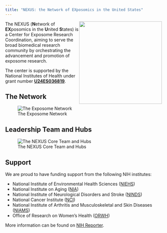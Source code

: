 ```yaml
---
title: "NEXUS: the Network of EXposomics in the United States"
---
```


![](images/nexusround.jpg){fig-alt="" fig-align="center" style="float: right;" width="266"}

The NEXUS (**N**etwork of **EX**posomics in the **U**nited **S**tates) is a Center for Exposome Research Coordination, aiming to serve the broad biomedical research community by orchestrating the advancement and promotion of exposome research.

The center is supported by the National Institutes of Health under grant number [**U24ES036819**](https://reporter.nih.gov/project-details/10993456 "NIH Reporter").

## The Network

![The Exposome Network](images/network.jpg){fig-alt="Network" fig-align="center"}

## Leadership Team and Hubs

![The NEXUS Core Team and Hubs](images/team.jpg){fig-alt="Core team" fig-align="center"}

## Support

We are proud to have funding support from the following NIH institutes:

-   National Institute of Environmental Health Sciences ([NIEHS](https://www.niehs.nih.gov/))
-   National Institute on Aging ([NIA](https://www.nia.nih.gov/))
-   National Institute of Neurological Disorders and Stroke ([NINDS](https://www.ninds.nih.gov/))
-   National Cancer Institute ([NCI](https://www.cancer.gov/))
-   National Institute of Arthritis and Musculoskeletal and Skin Diseases ([NIAMS](https://www.niams.nih.gov/))
-   Office of Research on Women's Health ([ORWH](https://urldefense.proofpoint.com/v2/url?u=https-3A__orwh.od.nih.gov_&d=DwMF-g&c=WO-RGvefibhHBZq3fL85hQ&r=Fkr4cKYb4VN6gRK-RJB393QKhtAj5_woms_Lxw8fSok&m=nr4UwQMmatjflZKfqIwg1IOnSMBeFQkoXIuf6uQH0T7dZThtgJ55SrTLrHSDnXrm&s=y26zOR72y405GoMHBy7HJlyj7Z4qxRV_4sPAGXHs6oY&e=))

More information can be found on [NIH Reporter](https://reporter.nih.gov/project-details/10993456 "NIH Reporter").
